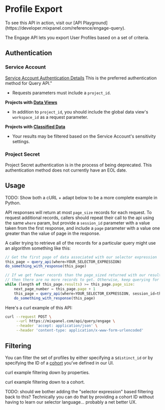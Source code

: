 
# Profile Export

<CustomCallout type="info">
  To see this API in action, visit our [API Playground](https://developer.mixpanel.com/reference/engage-query).
</CustomCallout>

The Engage API lets you export User Profiles based on a set of criteria.

## Authentication

### Service Account
[Service Account Authentication Details](/reference/other-bits/authentication#service-accounts)
<CustomCallout type="success">
  This is the preferred authentication method for Query API."
</CustomCallout>

- Requests parameters must include a `project_id`. 

**Projects with [Data Views](https://help.mixpanel.com/hc/en-us/articles/360043782572-Data-Views)**
- In addition to `project_id`, you should include the global data view's `workspace_id` as a request parameter.

**Projects with [Classified Data](https://help.mixpanel.com/hc/en-us/articles/360044295131-Data-Classification)**
- Your results may be filtered based on the Service Account's sensitivity settings.

### Project Secret

<CustomCallout type="warning" title="Please migrate existing integrations to use Service Account authentication">
  Project Secret authentication is in the process of being deprecated. This authentication method does not currently have an EOL date.
</CustomCallout>


## Usage
TODO: Show both a cURL + adapt below to be a more complete example in Python.

API responses will return at most `page_size` records for each request. To request additional records, callers should repeat their call to the api using the same `where` param, but provide a `session_id` parameter with a value taken from the first response, and include a `page` parameter with a value one greater than the value of page in the response.

A caller trying to retrieve all of the records for a particular query might use an algorithm something like this:

```javascript
// Get the first page of data associated with our selector expression
this_page = query_api(where=YOUR_SELECTOR_EXPRESSION)
do_something_with_response(this_page)

// If we get fewer records than the page_sized returned with our results,
// then there are no more records to get. Otherwise, keep querying for additional pages.
while (length of this_page.results) >= this_page.page_size:
    next_page_number = this_page.page + 1
    this_page = query_api(where=YOUR_SELECTOR_EXPRESSION, session_id=this_page.session_id, page=next_page_number)
    do_something_with_response(this_page)
```

Here's a curl example of this API:

```sh
curl --request POST \
     --url https://mixpanel.com/api/query/engage \
     --header 'accept: application/json' \
     --header 'content-type: application/x-www-form-urlencoded'
```


## Filtering
You can filter the set of profiles by either specifying a `$distinct_id` or by specifying the ID of a [cohort](/docs/analysis/advanced/cohort) you've defined in our UI.

curl example filtering down by properties.

curl example filtering down to a cohort.

TODO: should we bother adding the "selector expression" based filtering back to this? Technically you can do that by providing a cohort ID without having to learn our selector language... probably a net better UX.
